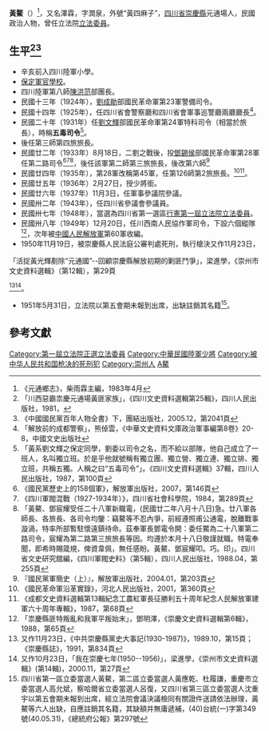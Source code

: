 {{Infobox Officeholder
|姓名= 黃鰲
|圖像=<!-- 檔案不存在 File:黃鰲，jpg -->
|圖像大小=200px
|圖像說明=  
|rank= 
| 字 =  ？ 
| 號 =？
| 別名 
| birth_date = 1902年？月？日
| 出生地點=
| 逝世日期= 1950年11月19日
| 逝世地點=
| resting_place = ？
| 政黨 = 
| 其他政黨 = 
| 身高 = 
| 配偶 = 
| 伴侶 = 
| 兒女 = 
| 父母 = 父開雲、母趙氏
| 親屬 = 祖父虎臣（記名提督）、祖母劉氏
| 居住地 = 
| 學歷 = 
| 母校 = 
| 職業 = 
| 著作 = 
| 國籍=
| awards=
}}
'''黃鰲'''（{{bd|1902年||1950年|11月19日|catIdx=黃}}）<ref>《元通鄉志》，柴雨霖主編，1983年4月</ref>，又名澤霖，字潤泉，外號“黃四麻子”，[[四川省|四川省]][[崇慶縣|崇慶縣]]元通場人，民國政治人物，曾任立法院[[第1屆中華民國立法委員|立法委員]]。

== 生平<ref>「川西惡霸祟慶元通場黃匪家族」，《四川文史資料選輯第25輯》，四川人民出版社，1981，</ref><ref>《中國國民黨百年人物全書》下，團結出版社，2005.12，第2041頁</ref> ==
* 辛亥前入四川陸軍小學。
* [[保定軍官學校|保定軍官學校]]。
* 四川陸軍第八師[[陳洪范|陳洪范]]部團長。
* 民國十三年（1924年），[[劉成勛|劉成勛]]部國民革命軍第23軍警備司令。
* 民國十四年（1925年），任四川省會警察廳和四川省會軍事巡警廳兩廳廳長<ref>「解放前的成都警察」，熊倬雲，《中華文史資料文庫政治軍事編第8卷》20-8，中國文史出版社</ref>。
* 民國二十年（1931年）任[[劉文輝|劉文輝]]部國民革命軍第24軍特科司令（相當於旅長），時稱'''五毒司令'''<ref>「黃系劉文輝之保定同學，劉委以司令之名，而不給以部隊，他自己成立了一班人，名叫獨立班。於是乎他就號稱有獨立團、獨立營、獨立連、獨立排、獨立班，共稱五獨。人稱之曰“五毒司令”」。《四川文史資料選輯》37輯，四川人民出版社，1987，第100頁</ref>。
* 後任第三師第四旅旅長。
* 民國廿二年（1933年）8月18日，二劉之戰後，投[[鄧錫侯|鄧錫侯]]部國民革命軍第28軍任第二路司令<ref>《國民黨歷史上的158個軍》，解放軍出版社，2007，第146頁</ref><ref>《四川軍閥混戰（1927-1934年）》，四川省社會科學院，1984，第289頁</ref><ref>「黃鰲、鄧宸耀受任二十八軍新職電，(民國廿二年八月十八日)急。廿八軍各師長、各旅長、各司令均鑒：竊鰲等不忍內爭，前經遵照甫公通電，脫離戰事漩渦，特率所部暫駐懷遠鎮待命。茲奉軍長鄧電令開：委任鱉為二十八軍第二路司令，宸耀為第二路第三旅旅長等因。均遵於本月十八日敬謹就職。特電奉聞，即希時賜箴規，俾資韋佩，無任感盼。黃鰲、鄧宸耀叩。巧。印」。四川省文史研究館編，《四川軍閥史料》（第5輯），四川人民出版社，1988.04，第255頁</ref>，後任該軍第二師第三旅旅長，後改第六師<ref>『國民黨軍簡史（上）』，解放軍出版社，2004.01，第203頁</ref>
* 民國廿四年（1935年），第28軍改稱第45軍，任第126師第2旅旅長。<ref>《國民革命軍沿革實錄》，河北人民出版社，2001，第360頁</ref><ref>《成都文史資料選輯第13輯紀念工農紅軍長征勝利五十周年紀念人民解放軍建軍六十周年專輯》，1987，第68頁</ref>。
* 民國廿五年（1936年）2月27日，授少將銜。
* 民國廿六年（1937年）11月3日，任軍事參議院參議。
* 民國卅二年（1943年），任四川省參議會參議員。
* 民國卅七年（1948年），當選為四川省第一選區[[第1屆中華民國立法委員|行憲第一屆立法院立法委員]]。
* 民國卅八年（1949年）12月20日，任川西南人民協作軍司令，下設六個縱隊<ref>「祟慶縣匪特叛亂和我軍平叛始末」，鄧明澤，《崇慶文史資料選輯第6輯》，1988，第65頁</ref>，次年被[[中國人民解放軍|中國人民解放軍]]第60軍收編。
* 1950年11月19日，被崇慶縣人民法庭公審判處死刑，執行槍決<ref>又作11月23日，
「活捉黃光輝剷除“元通國”--回顧崇慶縣解放初期的剿匪鬥爭」，梁進學，《崇州市文史資料選輯》（第12輯），第29頁</ref><ref>又作11月23日，《中共崇慶縣黨史大事記(1930-1987)》，1989.10，第15頁； 《崇慶縣誌》，1991，第834頁</ref><ref>又作10月23日，「我在崇慶七年(1950--1956)」，梁進學，《崇州市文史資料選輯》(第14輯)，2000.11，第27頁</ref>。
* 1951年5月31日，立法院以第五會期未報到出席，出缺註銷其名籍<ref>四川省第一區立委當選人黃鰲，第二區立委當選人黃應乾、杜履謙，重慶市立委當選人高允斌，察哈爾省立委當選人呂復，又四川省第三區立委當選人沈重宇以第五會期未報到出席，經立法院會議決議檢同有關證件送請依法辦理，黃鰲等六人出缺，自應註銷其名籍，其缺額并無庸遞補，(40)台統(一)字第349號(40.05.31)，《總統府公報》第297號</ref>。
== 參考文獻 ==
{{reflist}}
{{中華民國第一屆立法委員}}
{{第1屆中華民國立法委員四川省名單}}
[[Category:第一屆立法院正選立法委員|Category:第一屆立法院正選立法委員]]
[[Category:中華民國陸軍少將|Category:中華民國陸軍少將]]
[[Category:被中华人民共和国枪决的死刑犯|Category:被中华人民共和国枪决的死刑犯]]
[[Category:崇州人|Category:崇州人]]
[[Category:黄姓|A鰲]]